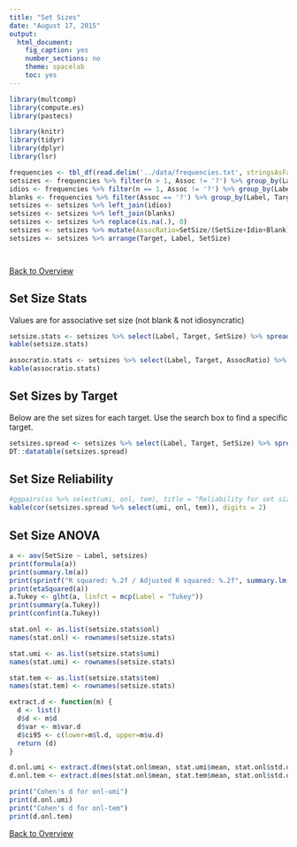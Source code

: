 ```yaml
---
title: "Set Sizes"
date: "August 17, 2015"
output: 
  html_document: 
    fig_caption: yes
    number_sections: no
    theme: spacelab
    toc: yes
---
```

```r

library(multcomp)
library(compute.es)
library(pastecs)

library(knitr)
library(tidyr)
library(dplyr)
library(lsr)

frequencies <- tbl_df(read.delim('../data/frequencies.txt', stringsAsFactors = TRUE, fileEncoding="UTF-8"))
setsizes <- frequencies %>% filter(n > 1, Assoc != '?') %>% group_by(Label, Target) %>% summarise(SetSize=n()) %>% arrange(Target, Label)
idios <- frequencies %>% filter(n == 1, Assoc != '?') %>% group_by(Label, Target) %>% summarise(Idio=n()) %>% arrange(Target, Label)
blanks <- frequencies %>% filter(Assoc == '?') %>% group_by(Label, Target) %>% summarise(Blank=n()) %>% arrange(Target, Label)
setsizes <- setsizes %>% left_join(idios)
setsizes <- setsizes %>% left_join(blanks)
setsizes <- setsizes %>% replace(is.na(.), 0)
setsizes <- setsizes %>% mutate(AssocRatio=SetSize/(SetSize+Idio+Blank))
setsizes <- setsizes %>% arrange(Target, Label, SetSize)




```

[Back to Overview](overview.html)

## Set Size Stats
Values are for associative set size (not blank & not idiosyncratic)
```r


setsize.stats <- setsizes %>% select(Label, Target, SetSize) %>% spread(Label, SetSize) %>% select(-Target) %>% stat.desc() %>% round(2)
kable(setsize.stats)

assocratio.stats <- setsizes %>% select(Label, Target, AssocRatio) %>% spread(Label, AssocRatio) %>% select(-Target) %>% stat.desc() %>% round(2)
kable(assocratio.stats)

```

## Set Sizes by Target
Below are the set sizes for each target. Use the search box to find a specific target.

```r
setsizes.spread <- setsizes %>% select(Label, Target, SetSize) %>% spread(Label, SetSize)
DT::datatable(setsizes.spread)
```

## Set Size Reliability

```r
#ggpairs(ss %>% select(umi, onl, tem), title = "Reliability for set size - correlation")
kable(cor(setsizes.spread %>% select(umi, onl, tem)), digits = 2)
```

## Set Size ANOVA

```r
a <- aov(SetSize ~ Label, setsizes)
print(formula(a))
print(summary.lm(a))
print(sprintf("R squared: %.2f / Adjusted R squared: %.2f", summary.lm(a)$r.squared, summary.lm(a)$adj.r.squared))
print(etaSquared(a))
a.Tukey <- glht(a, linfct = mcp(Label = "Tukey"))
print(summary(a.Tukey))
print(confint(a.Tukey))

stat.onl <- as.list(setsize.stats$onl)
names(stat.onl) <- rownames(setsize.stats)

stat.umi <- as.list(setsize.stats$umi)
names(stat.umi) <- rownames(setsize.stats)

stat.tem <- as.list(setsize.stats$tem)
names(stat.tem) <- rownames(setsize.stats)

extract.d <- function(m) {
  d <- list()
  d$d <- m$d
  d$var <- m$var.d
  d$ci95 <- c(lower=m$l.d, upper=m$u.d)
  return (d)
}

d.onl.umi <- extract.d(mes(stat.onl$mean, stat.umi$mean, stat.onl$std.dev, stat.umi$std.dev, stat.onl$nbr.val, stat.umi$nbr.val, verbose = FALSE))
d.onl.tem <- extract.d(mes(stat.onl$mean, stat.tem$mean, stat.onl$std.dev, stat.tem$std.dev, stat.onl$nbr.val, stat.tem$nbr.val, verbose = FALSE))

print("Cohen's d for onl-umi")
print(d.onl.umi)
print("Cohen's d for onl-tem")
print(d.onl.tem)


```

[Back to Overview](overview.html)
